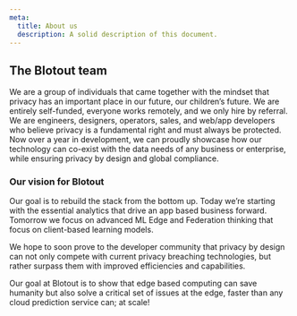 ```yaml
---
meta:
  title: About us
  description: A solid description of this document.
---
```


## The Blotout team
We are a group of individuals that came together with the mindset that privacy has an important place in our future, our children’s future. We are entirely self-funded, everyone works remotely, and we only hire by referral. We are engineers, designers, operators, sales, and web/app developers who believe privacy is a fundamental right and must always be protected. Now over a year in development, we can proudly showcase how our technology can co-exist with the data needs of any business or enterprise, while ensuring privacy by design and global compliance.

### Our vision for Blotout

Our goal is to rebuild the stack from the bottom up. Today we’re starting with the essential analytics that drive an app based business forward. Tomorrow we focus on advanced ML Edge and Federation thinking that focus on client-based learning models.

We hope to soon prove to the developer community that privacy by design can not only compete with current privacy breaching technologies, but rather surpass them with improved efficiencies and capabilities.

Our goal at Blotout is to show that edge based computing can save humanity but also solve a critical set of issues at the edge, faster than any cloud prediction service can; at scale!
